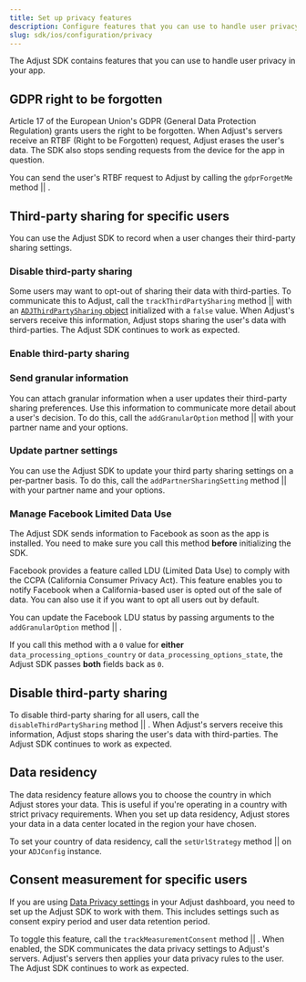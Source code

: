 ```yaml
---
title: Set up privacy features
description: Configure features that you can use to handle user privacy in your app.
slug: sdk/ios/configuration/privacy
---
```



The Adjust SDK contains features that you can use to handle user privacy in your app.

## GDPR right to be forgotten

Article 17 of the European Union's <Abbr>GDPR (General Data Protection Regulation)</Abbr> grants users the right to be forgotten. When Adjust's servers receive an <Abbr>RTBF (Right to be Forgotten)</Abbr> request, Adjust erases the user's data. The SDK also stops sending requests from the device for the app in question.

You can send the user's RTBF request to Adjust by calling the <Tooltip>`gdprForgetMe` method || <GdprForgetMeSig /></Tooltip>.

<GdprForgetMe />

## Third-party sharing for specific users

You can use the Adjust SDK to record when a user changes their third-party sharing settings.

### Disable third-party sharing

Some users may want to opt-out of sharing their data with third-parties. To communicate this to Adjust, call the <Tooltip>`trackThirdPartySharing` method || <ConstructorSig /></Tooltip> with an [`ADJThirdPartySharing` object](/en/sdk/ios/reference/adjthirdpartysharing) initialized with a `false` value. When Adjust's servers receive this information, Adjust stops sharing the user's data with third-parties. The Adjust SDK continues to work as expected.

<InitWithIsEnabledNumberBoolFalse />

### Enable third-party sharing

<InitWithIsEnabledNumberBoolTrue />

### Send granular information

You can attach granular information when a user updates their third-party sharing preferences. Use this information to communicate more detail about a user's decision. To do this, call the <Tooltip>`addGranularOption` method || <AddGranularOptionSig /></Tooltip> with your partner name and your options.

<AddGranularOption />

### Update partner settings

You can use the Adjust SDK to update your third party sharing settings on a per-partner basis. To do this, call the <Tooltip>`addPartnerSharingSetting` method || <AddPartnerSharingSettingSig /></Tooltip> with your partner name and your options.

<AddPartnerSharingSetting />

### Manage Facebook Limited Data Use

<Callout type="important">

The Adjust SDK sends information to Facebook as soon as the app is installed. You need to make sure you call this method **before** initializing the SDK.

</Callout>

Facebook provides a feature called <Abbr>LDU (Limited Data Use)</Abbr> to comply with the <Abbr>CCPA (California Consumer Privacy Act)</Abbr>. This feature enables you to notify Facebook when a California-based user is opted out of the sale of data. You can also use it if you want to opt all users out by default.

You can update the Facebook LDU status by passing arguments to the <Tooltip>`addGranularOption` method || <AddGranularOptionSig /></Tooltip>.

<AddGranularOptionFacebook />

<Callout type="note">

If you call this method with a `0` value for **either** `data_processing_options_country` or `data_processing_options_state`, the Adjust SDK passes **both** fields back as `0`.

</Callout>

## Disable third-party sharing

To disable third-party sharing for all users, call the <Tooltip>`disableThirdPartySharing` method || <DisableThirdPartySharingSig /></Tooltip>. When Adjust's servers receive this information, Adjust stops sharing the user's data with third-parties. The Adjust SDK continues to work as expected.

<DisableThirdPartySharing />

## Data residency

The data residency feature allows you to choose the country in which Adjust stores your data. This is useful if you're operating in a country with strict privacy requirements. When you set up data residency, Adjust stores your data in a data center located in the region your have chosen.

To set your country of data residency, call the <Tooltip>`setUrlStrategy` method || <SetUrlStrategySig /></Tooltip> on your `ADJConfig` instance.

<SetUrlStrategy />

## Consent measurement for specific users

If you are using [Data Privacy settings](https://help.adjust.com/en/article/manage-data-collection-and-retention) in your Adjust dashboard, you need to set up the Adjust SDK to work with them. This includes settings such as consent expiry period and user data retention period.

To toggle this feature, call the <Tooltip>`trackMeasurementConsent` method || <TrackMeasurementConsentSig /></Tooltip>. When enabled, the SDK communicates the data privacy settings to Adjust's servers. Adjust's servers then applies your data privacy rules to the user. The Adjust SDK continues to work as expected.

<TrackMeasurementConsent />
